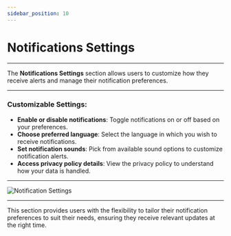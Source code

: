 ```yaml
---
sidebar_position: 10
---
```


# Notifications Settings

---

The **Notifications Settings** section allows users to customize how they receive alerts and manage their notification preferences.

---

### **Customizable Settings**:

- **Enable or disable notifications**: Toggle notifications on or off based on your preferences.
- **Choose preferred language**: Select the language in which you wish to receive notifications.
- **Set notification sounds**: Pick from available sound options to customize notification alerts.
- **Access privacy policy details**: View the privacy policy to understand how your data is handled.

---

<div
  style={{
    display: 'flex',
    justifyContent: 'center',
    alignItems: 'center',
    height: '500px',
  }}
>
  <img
    src="/assets/guide-images/Notification.png"
    alt="Notification Settings"
    style={{
      width: '250px',
      border: '1px solid #ccc',
      borderRadius: '8px',
      boxShadow: '0 4px 6px rgba(0, 0, 0, 0.1)',
    }}
  />
</div>

---

This section provides users with the flexibility to tailor their notification preferences to suit their needs, ensuring they receive relevant updates at the right time.
